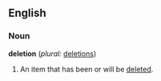 ==English==

===Noun===
'''deletion'''  (''plural:'' [[deletions]])
#An item that has been or will be [[deleted]].